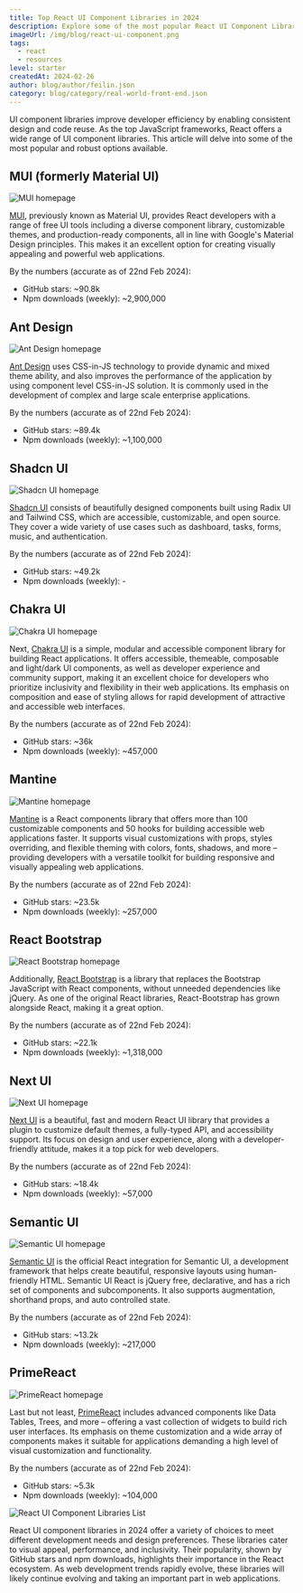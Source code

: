 ```yaml
---
title: Top React UI Component Libraries in 2024
description: Explore some of the most popular React UI Component Libraries.
imageUrl: /img/blog/react-ui-component.png
tags:
  - react
  - resources
level: starter
createdAt: 2024-02-26
author: blog/author/feilin.json
category: blog/category/real-world-front-end.json
---
```


UI component libraries improve developer efficiency by enabling consistent design and code reuse. As the top JavaScript frameworks, React offers a wide range of UI component libraries. This article will delve into some of the most popular and robust options available.

## MUI (formerly Material UI)

![MUI homepage](/img/blog/react-ui-component-libraries/mui.jpg)

[MUI](https://mui.com), previously known as Material UI, provides React developers with a range of free UI tools including a diverse component library, customizable themes, and production-ready components, all in line with Google's Material Design principles. This makes it an excellent option for creating visually appealing and powerful web applications.

By the numbers (accurate as of 22nd Feb 2024):

- GitHub stars: ~90.8k
- Npm downloads (weekly): ~2,900,000

## Ant Design

![Ant Design homepage](/img/blog/react-ui-component-libraries/ant-design.jpg)

[Ant Design](https://ant.design) uses CSS-in-JS technology to provide dynamic and mixed theme ability, and also improves the performance of the application by using component level CSS-in-JS solution. It is commonly used in the development of complex and large scale enterprise applications.

By the numbers (accurate as of 22nd Feb 2024):

- GitHub stars: ~89.4k
- Npm downloads (weekly): ~1,100,000

## Shadcn UI

![Shadcn UI homepage](/img/blog/react-ui-component-libraries/shadcn-ui.jpg)

[Shadcn UI](https://ui.shadcn.com) consists of beautifully designed components built using Radix UI and Tailwind CSS, which are accessible, customizable, and open source. They cover a wide variety of use cases such as dashboard, tasks, forms, music, and authentication.

By the numbers (accurate as of 22nd Feb 2024):

- GitHub stars: ~49.2k
- Npm downloads (weekly): -

## Chakra UI

![Chakra UI homepage](/img/blog/react-ui-component-libraries/chakra-ui.jpg)

Next, [Chakra UI](https://chakra-ui.com) is a simple, modular and accessible component library for building React applications. It offers accessible, themeable, composable and light/dark UI components, as well as developer experience and community support, making it an excellent choice for developers who prioritize inclusivity and flexibility in their web applications. Its emphasis on composition and ease of styling allows for rapid development of attractive and accessible web interfaces.

By the numbers (accurate as of 22nd Feb 2024):

- GitHub stars: ~36k
- Npm downloads (weekly): ~457,000

## Mantine

![Mantine homepage](/img/blog/react-ui-component-libraries/mantine.jpg)

[Mantine](https://mantine.dev) is a React components library that offers more than 100 customizable components and 50 hooks for building accessible web applications faster. It supports visual customizations with props, styles overriding, and flexible theming with colors, fonts, shadows, and more – providing developers with a versatile toolkit for building responsive and visually appealing web applications.

By the numbers (accurate as of 22nd Feb 2024):

- GitHub stars: ~23.5k
- Npm downloads (weekly): ~257,000

## React Bootstrap

![React Bootstrap homepage](/img/blog/react-ui-component-libraries/react-bootstrap.jpg)

Additionally, [React Bootstrap](https://react-bootstrap.github.io) is a library that replaces the Bootstrap JavaScript with React components, without unneeded dependencies like jQuery. As one of the original React libraries, React-Bootstrap has grown alongside React, making it a great option.

By the numbers (accurate as of 22nd Feb 2024):

- GitHub stars: ~22.1k
- Npm downloads (weekly): ~1,318,000

## Next UI

![Next UI homepage](/img/blog/react-ui-component-libraries/next-ui.jpg)

[Next UI](https://nextui.org) is a beautiful, fast and modern React UI library that provides a plugin to customize default themes, a fully-typed API, and accessibility support. Its focus on design and user experience, along with a developer-friendly attitude, makes it a top pick for web developers.

By the numbers (accurate as of 22nd Feb 2024):

- GitHub stars: ~18.4k
- Npm downloads (weekly): ~57,000

## Semantic UI

![Semantic UI homepage](/img/blog/react-ui-component-libraries/semantic-ui.jpg)

[Semantic UI](https://react.semantic-ui.com) is the official React integration for Semantic UI, a development framework that helps create beautiful, responsive layouts using human-friendly HTML. Semantic UI React is jQuery free, declarative, and has a rich set of components and subcomponents. It also supports augmentation, shorthand props, and auto controlled state.

By the numbers (accurate as of 22nd Feb 2024):

- GitHub stars: ~13.2k
- Npm downloads (weekly): ~217,000

## PrimeReact

![PrimeReact homepage](/img/blog/react-ui-component-libraries/primereact.jpg)

Last but not least, [PrimeReact](https://primereact.org) includes advanced components like Data Tables, Trees, and more – offering a vast collection of widgets to build rich user interfaces. Its emphasis on theme customization and a wide array of components makes it suitable for applications demanding a high level of visual customization and functionality.

By the numbers (accurate as of 22nd Feb 2024):

- GitHub stars: ~5.3k
- Npm downloads (weekly): ~104,000

![React UI Component Libraries List](/img/blog/react-ui-component-libraries/react-component-libraries-list.jpg)

React UI component libraries in 2024 offer a variety of choices to meet different development needs and design preferences. These libraries cater to visual appeal, performance, and inclusivity. Their popularity, shown by GitHub stars and npm downloads, highlights their importance in the React ecosystem. As web development trends rapidly evolve, these libraries will likely continue evolving and taking an important part in web applications.
